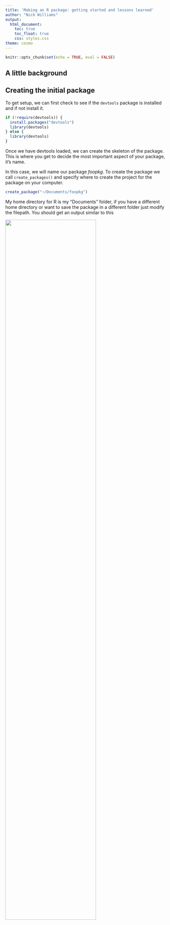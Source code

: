 ```yaml
---
title: 'Making an R package: getting started and lessons learned'
author: "Nick Williams"
output: 
  html_document: 
    toc: true
    toc_float: true
    css: styles.css
theme: cosmo
---
```


```r
knitr::opts_chunk$set(echo = TRUE, eval = FALSE)
```

## A little background

## Creating the initial package

To get setup, we can first check to see if the `devtools` package is installed and if not install it. 

```r
if (!require(devtools)) {
  install.packages("devtools") 
  library(devtools)
} else {
  library(devtools)
}
```

Once we have devtools loaded, we can create the skeleton of the package. This is where you get to decide the most important aspect of your package, it's name. 

In this case, we will name our package *foopkg*. To create the package we call `create_packages()` and specify where to create the project for the package on your computer. 

```r
create_package("~/Documents/foopkg")
```

My home directory for R is my "Documents" folder, if you have a different home directory or want to save the package in a different folder just modify the filepath. You should get an output similar to this

<img src="images/create_pkg.PNG" style="width:75%">




